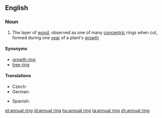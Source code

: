 ==English==

===Noun===
{{en-noun|sg=[[annual]] [[ring]]}}

# The layer of [[wood]], observed as one of many [[concentric]] rings when cut, formed during one [[year]] of a plant's [[growth]]

====Synonyms====
* [[growth ring]]
* [[tree ring]]

====Translations====
{{trans-top|layer of wood}}
* Czech: {{t-|cs|letokruh|m}}
* German: {{t-|de|Jahresring|m}}
{{trans-mid}}
* Spanish: {{t-|es|capa anual|f}}
{{trans-bottom}}

[[et:annual ring]]
[[id:annual ring]]
[[hu:annual ring]]
[[ta:annual ring]]
[[zh:annual ring]]